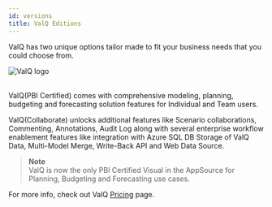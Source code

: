 ```yaml
---
id: versions
title: ValQ Editions
---
```


ValQ has two unique options tailor made to fit your business needs that you could choose from.

<div style={{textAlign: 'center'}}>
  <Zoom>
<img alt="ValQ logo" src={useBaseUrl('/doc-images/intro/version1.png')} />
  </Zoom>
</div> <br />

ValQ(PBI Certified) comes with  comprehensive modeling, planning, budgeting and forecasting solution features for Individual and Team users. <br />

ValQ(Collaborate) unlocks additional features like Scenario collaborations, Commenting, Annotations, Audit Log along with several enterprise workflow enablement
features like integration with Azure SQL DB Storage of ValQ Data, Multi-Model Merge, Write-Back API and Web Data Source.

> **Note** <br /> ValQ is now the only PBI Certified Visual in the AppSource for Planning, Budgeting and Forecasting use cases.

For more info, check out ValQ <a href="https://valq.com/pricing//" target="_blank">Pricing</a> page.
